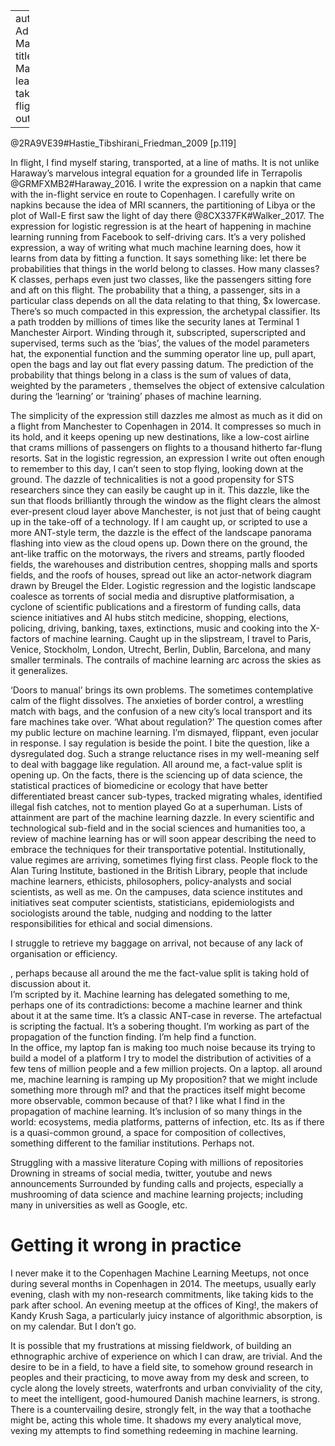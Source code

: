 
---
author: Adrian Mackenzie
title: Machine learning takes flight
output:

---



\begin {equation}
\label {eq:logistic_regression}
Pr(G=K|X=x) = \frac{1}{1+\sum_{l=1}^{K-1}exp(\beta_{l0} + \beta_l^Tx)} 
\end {equation}

@2RA9VE39#Hastie_Tibshirani_Friedman_2009 [p.119]

\begin {equation}
\label {eq:linear_model}
\hat{Y} = \hat{\beta_0}  + \sum^p_{j=1} X_j \hat{\beta_j}
\end {equation}

In flight, I find myself staring, transported, at a line of maths. It is not  unlike Haraway's marvelous integral equation for a grounded life in Terrapolis @GRMFXMB2#Haraway_2016.  I write the expression on a napkin that came with the in-flight service en route to Copenhagen. I carefully write on napkins because the idea of MRI scanners, the partitioning of Libya or the plot of Wall-E first saw the light of day there @8CX337FK#Walker_2017.  The expression for logistic regression is at the heart of happening in machine learning running from Facebook to self-driving cars. It's a very polished expression, a way of writing what much machine learning does, how it learns from data by fitting a function. It says something like: let there be probabilities that things in the world belong to classes. How many classes? K classes, perhaps even just two classes, like the passengers sitting fore and aft on this flight. The probability that a thing,  a passenger, sits in a particular class depends on all the data relating to that thing,  \$x lowercase.  There's so much compacted in this expression, the archetypal classifier. Its a path trodden by millions of times like the security lanes at Terminal 1 Manchester Airport. Winding through it, subscripted, superscripted and supervised,  terms such as the 'bias', the values of the model parameters \beta hat, the exponential function and the summing operator \sigma line up, pull apart, open the bags and lay out flat every passing datum. The prediction of the probability that things belong in a class is the sum of values of data, weighted by the parameters \beta, themselves the object of extensive calculation during the 'learning' or 'training' phases of machine learning. 

The simplicity of the expression still dazzles me almost as much as it did on a flight from Manchester to Copenhagen in 2014.   It compresses so much in its hold, and it keeps opening up new destinations, like a low-cost airline that crams millions of passengers on flights to a thousand hitherto far-flung resorts.   Sat in the logistic regression, an expression I write out often enough to remember to this day, I can't seen to stop flying, looking down at the ground. The dazzle of technicalities is not a good propensity for STS researchers since they can easily be caught up in it. This dazzle, like the sun that floods brilliantly through the window as the flight clears the almost ever-present cloud layer above Manchester, is not just that of being caught up in the take-off of a technology. If I am caught up, or scripted to use a more ANT-style term,  the dazzle is the effect of the  landscape panorama flashing into view as the cloud opens up. Down there on the ground, the ant-like traffic on the motorways, the rivers and streams, partly flooded fields, the warehouses and distribution centres, shopping malls and sports fields, and the roofs of houses, spread out like an actor-network diagram drawn by Breugel the Elder. Logistic regression and the logistic landscape coalesce as torrents of social media and disruptive platformisation, a cyclone of scientific publications and a firestorm of funding calls, data science initiatives and AI hubs stitch medicine, shopping, elections, policing, driving, banking, taxes, extinctions, music and cooking into the X-factors of machine learning. Caught up in the slipstream, I travel to Paris, Venice, Stockholm, London, Utrecht, Berlin, Dublin, Barcelona,  and many smaller terminals. The contrails of machine learning arc across the skies as it generalizes.      

'Doors to manual' brings its own problems. The sometimes contemplative calm of the flight dissolves. The anxieties of border control, a wrestling match  with bags, and the confusion of a new city's local transport and its fare machines take over.   'What about regulation?' The question comes after my public lecture on machine learning. I'm dismayed, flippant, even jocular in response. I say regulation is beside the point.  I bite the question, like a dysregulated dog. Such a strange reluctance rises in  my well-meaning self to deal with baggage like regulation. All around me, a fact-value split is opening up.  On the facts, there is the sciencing up of data science, the statistical practices of biomedicine or ecology that have better differentiated breast cancer sub-types, tracked migrating whales, identified illegal fish catches, not to mention played Go at a superhuman. Lists of attainment are part of the machine learning dazzle. In every scientific and technological sub-field and in the social sciences and humanities too, a review of machine learning has or will soon appear describing the need to embrace the techniques for their transportative potential. Institutionally, value regimes are arriving, sometimes flying first class.  People flock to the Alan Turing Institute, bastioned in the British Library, people that include machine learners, ethicists, philosophers, policy-analysts and social scientists, as well as me. On the campuses, data science institutes and initiatives seat computer scientists, statisticians, epidemiologists and sociologists around the table, nudging and nodding to the latter  responsibilities for ethical and social dimensions.  

I struggle to retrieve my baggage on arrival, not because of any lack of organisation or efficiency. 

, perhaps because all around the me the fact-value split is taking hold of discussion about it.   
I'm scripted by it. Machine learning has delegated something to me, perhaps one of its contradictions: become a machine learner and think about it at the same time. It's a classic ANT-case in reverse. The artefactual is scripting the factual.  It's a sobering thought. I'm working as part of the propagation of the function finding. I'm help find a function.  
In the office, my laptop fan is making too much noise because its trying to build a model of a platform
I try to model the distribution of activities of a few tens of million people and a few million projects. On a laptop.
all around me, machine learning is ramping up
My proposition? that we might include something more through ml? and that the practices itself might become more observable, common because of that?
I like what I find in the propagation of machine learning. It's inclusion of so many things in the world: ecosystems, media platforms, patterns of infection, etc. Its as if there is a quasi-common ground, a space for composition of collectives, something different to the familiar institutions. Perhaps not.


Struggling with a massive literature
Coping with millions of repositories
Drowning in streams of social media, twitter, youtube and news announcements
Surrounded by funding calls and projects, especially a mushrooming of data science and machine learning projects; including many in universities as well as Google, etc.

# Getting it wrong in practice

I never make it to the Copenhagen Machine Learning Meetups, not once during several months in Copenhagen in 2014. The meetups, usually early evening,  clash with my non-research commitments, like taking kids to the park after school.  An evening meetup at the offices of King!, the makers of Kandy Krush Saga, a particularly juicy instance of algorithmic absorption, is on my calendar. But I don't go.  

It is possible that my frustrations at missing fieldwork, of building an ethnographic archive of experience on which I can draw, are trivial. And the desire to be in a field, to have a  field site, to somehow ground research in peoples and their practicing, to move away from my desk and screen, to cycle along the lovely streets, waterfronts and urban conviviality of the city, to meet the intelligent, good-humoured Danish machine learners, is strong.  There is a countervailing desire, strongly felt, in the way that a toothache might be, acting this whole time. It shadows my every analytical move, vexing my attempts to find something redeeming in machine learning. 
